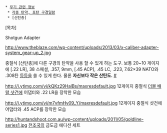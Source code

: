  * [[무기 관련 정보]]
  * [[각종 탄약, 포탄 구경일람]]
  * [산탄총]

[목차]

Shotgun Adapter

http://www.theblaze.com/wp-content/uploads/2013/03/x-caliber-adapter-system_gear-up_2.jpg

중절식 [산탄총]에 다른 구경의 탄약을 사용 할 수 있게 하는 도구. 보통 20~10 게이지에  [.22 LR], 38 스페셜, .357, 9mm, [.45 ACP], .45 LC, .223, 7.62×39 NATO와 .308탄 [[각종 탄약, 포탄 구경 일람|등등]]을 쓸 수 있게 한다. 물론 '''자신보다 작은 산탄도.''' [http://shotgunadapter.com/ #]

http://i.ytimg.com/vi/kQKz29HalBs/maxresdefault.jpg
12게이지 중절식 [[더블 배럴 샷건]]에 어댑터와 .22 LR을 장착한 모습

http://i.ytimg.com/vi/m7vfmHv09_Y/maxresdefault.jpg
12게이지 중절식 샷건에 어댑터와 .45 ACP를 장착한 모습

http://huntandshoot.com.au/wp-content/uploads/2011/05/goldline-series1.jpg
[[천조국]]의 금도금 에디션 세트
